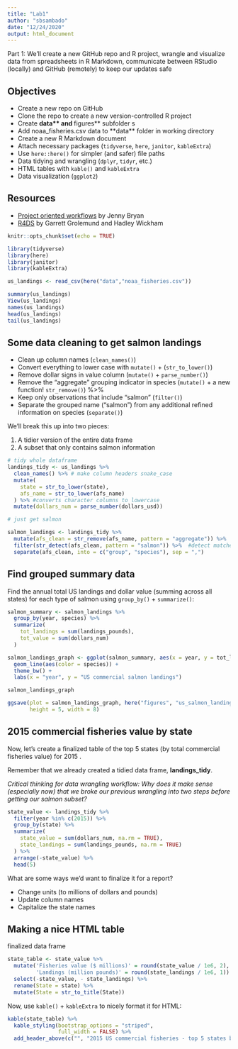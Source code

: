 ```yaml
---
title: "Lab1"
author: "sbsambado"
date: "12/24/2020"
output: html_document
---
```


Part 1: We'll create a new GitHub repo and R project, wrangle and visualize data from spreadsheets in R Markdown, communicate between RStudio (locally) and GitHub (remotely) to keep our updates safe 

## Objectives

- Create a new repo on GitHub
- Clone the repo to create a new version-controlled R project 
- Create **data\** and **figures\** subfolder s
- Add noaa_fisheries.csv data to **data\** folder in working directory
- Create a new R Markdown document 
- Attach necessary packages (`tidyverse`, `here`, `janitor`, `kableExtra`)
- Use `here::here()` for simpler (and safer) file paths
- Data tidying and wrangling (`dplyr`, `tidyr`, etc.)
- HTML tables with `kable()` and `kableExtra`
- Data visualization (`ggplot2`)

## Resources

- [Project oriented workflows](https://www.tidyverse.org/blog/2017/12/workflow-vs-script/) by Jenny Bryan
- [R4DS](https://r4ds.had.co.nz/) by Garrett Grolemund and Hadley Wickham



```r
knitr::opts_chunk$set(echo = TRUE)

library(tidyverse)
library(here)
library(janitor)
library(kableExtra)

us_landings <- read_csv(here("data","noaa_fisheries.csv"))
```

```r
summary(us_landings)
View(us_landings)
names(us_landings)
head(us_landings)
tail(us_landings)
```

## Some data cleaning to get salmon landings

- Clean up column names (`clean_names()`)
- Convert everything to lower case with `mutate()` + (`str_to_lower()`)
- Remove dollar signs in value column (`mutate()` + `parse_number()`)
- Remove the "aggregate" grouping indicator in species (`mutate()` + a new function! `str_remove()`) %>% 
- Keep only observations that include "salmon" (`filter()`)
- Separate the grouped name ("salmon") from any additional refined information on species (`separate()`)

We'll break this up into two pieces:

1. A tidier version of the entire data frame
2. A subset that only contains salmon information

```r
# tidy whole dataframe
landings_tidy <- us_landings %>% 
  clean_names() %>% # make column headers snake_case
  mutate(
    state = str_to_lower(state),
    afs_name = str_to_lower(afs_name)
  ) %>% #converts character columns to lowercase
  mutate(dollars_num = parse_number(dollars_usd))

# just get salmon

salmon_landings <- landings_tidy %>% 
  mutate(afs_clean = str_remove(afs_name, pattern = "aggregate")) %>% 
  filter(str_detect(afs_clean, pattern = "salmon")) %>%  #detect matches for crab
  separate(afs_clean, into = c("group", "species"), sep = ",")

```

## Find grouped summary data

Find the annual total US landings and dollar value (summing across all states) for each type of salmon using `group_by()` + `summarize()`:
```r
salmon_summary <- salmon_landings %>% 
  group_by(year, species) %>% 
  summarize(
    tot_landings = sum(landings_pounds),
    tot_value = sum(dollars_num)
  )

salmon_landings_graph <- ggplot(salmon_summary, aes(x = year, y = tot_landings, group = species)) +
  geom_line(aes(color = species)) +
  theme_bw() +
  labs(x = "year", y = "US commercial salmon landings")

salmon_landings_graph

ggsave(plot = salmon_landings_graph, here("figures", "us_salmon_landings.png"),
       height = 5, width = 8)

```

## 2015 commercial fisheries value by state

Now, let's create a finalized table of the top 5 states (by total commercial fisheries value) for 2015 .

Remember that we already created a tidied data frame, **landings_tidy**. 

*Critical thinking for data wrangling workflow: Why does it make sense (especially now) that we broke our previous wrangling into two steps before getting our salmon subset?* 

```r
state_value <- landings_tidy %>% 
  filter(year %in% c(2015)) %>% 
  group_by(state) %>% 
  summarize(
    state_value = sum(dollars_num, na.rm = TRUE),
    state_landings = sum(landings_pounds, na.rm = TRUE)
  ) %>% 
  arrange(-state_value) %>% 
  head(5)


```


What are some ways we'd want to finalize it for a report?

- Change units (to millions of dollars and pounds)
- Update column names
- Capitalize the state names

## Making a nice HTML table

finalized data frame
```r

state_table <- state_value %>% 
  mutate('Fisheries value ($ millions)' = round(state_value / 1e6, 2),
         'Landings (million pounds)' = round(state_landings / 1e6, 1)) %>% 
  select(-state_value, - state_landings) %>% 
  rename(State = state) %>% 
  mutate(State = str_to_title(State))
```

Now, use `kable()` + `kableExtra` to nicely format it for HTML:

```r

kable(state_table) %>% 
  kable_styling(bootstrap_options = "striped",
                full_width = FALSE) %>% 
  add_header_above(c("", "2015 US commercial fisheries - top 5 states by value" = 2))

```


